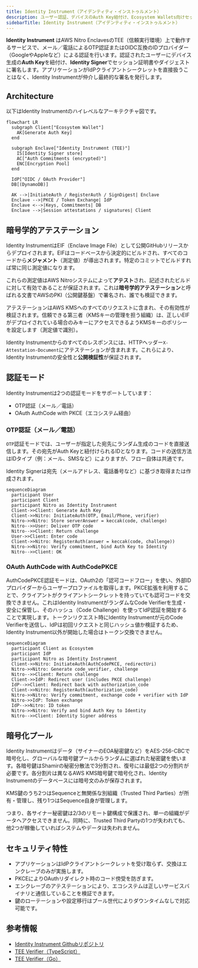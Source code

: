 ```yaml
---
title: Identity Instrument（アイデンティティ・インストゥルメント）
description: ユーザー認証、デバイスのAuth Key紐付け、Ecosystem Wallets向けセッション証明書への署名を行うエンクレーブ対応サービス。
sidebarTitle: Identity Instrument（アイデンティティ・インストゥルメント）
---
```


**Identity Instrument** はAWS Nitro EnclavesのTEE（信頼実行環境）上で動作するサービスで、メール／電話によるOTP認証またはOIDC互換のIDプロバイダー（GoogleやAppleなど）による認証を行います。認証されたユーザーにデバイス生成の**Auth Key**を紐付け、**Identity Signer**でセッション証明書やダイジェストに署名します。アプリケーションがIdPクライアントシークレットを直接扱うことはなく、Identity Instrumentが仲介し最終的な署名を発行します。

## Architecture
以下はIdentity Instrumentのハイレベルなアーキテクチャ図です。

```mermaid
flowchart LR
  subgraph Client["Ecosystem Wallet"]
    AK[Generate Auth Key]
  end

  subgraph Enclave["Identity Instrument (TEE)"]
    IS[Identity Signer store]
    AC["Auth Commitments (encrypted)"]
    ENC[Encryption Pool]
  end

  IdP["OIDC / OAuth Provider"]
  DB[(DynamoDB)]

  AK -->|InitiateAuth / RegisterAuth / SignDigest| Enclave
  Enclave -->|PKCE / Token Exchange| IdP
  Enclave <-->|Keys, Commitments| DB
  Enclave -->|Session attestations / signatures| Client
```

## 暗号学的アテステーション
Identity InstrumentはEIF（Enclave Image File）として公開GitHubリリースからデプロイされます。EIFはコードベースから決定的にビルドされ、すべてのコードから**メジャメント**（測定値）が導出されます。特定のコミットでビルドすれば常に同じ測定値になります。

これらの測定値はAWS Nitroシステムによって**アテスト**され、記述されたビルドに対して有効であることが保証されます。これは**暗号学的アテステーション**と呼ばれる文書でAWSのPKI（公開鍵基盤）で署名され、誰でも検証できます。

アテステーションはAWS KMSへのすべてのリクエストに含まれ、その有効性が検証されます。信頼できる第三者（KMSキーの管理を担う組織）は、正しいEIFがデプロイされている場合のみキーにアクセスできるようKMSキーのポリシーを設定します（測定値で識別）。

Identity Instrumentからのすべてのレスポンスには、HTTPヘッダー`X-Attestation-Document`にアテステーションが含まれます。これらにより、Identity Instrumentの安全性と**公開検証性**が保証されます。

## 認証モード
Identity Instrumentは2つの認証モードをサポートしています：
- OTP認証（メール／電話）
- OAuth AuthCode with PKCE（エコシステム経由）

### OTP認証（メール／電話）
`OTP`認証モードでは、ユーザーが指定した宛先にランダム生成のコードを直接送信します。その宛先がAuth Keyと紐付けられるIDとなります。コードの送信方法はIDタイプ（例：メール、SMSなど）によりますが、フロー自体は共通です。

Identity Signerは宛先（メールアドレス、電話番号など）に基づき取得または作成されます。

```mermaid
sequenceDiagram
  participant User
  participant Client
  participant Nitro as Identity Instrument
  Client->>Client: Generate Auth Key
  Client->>Nitro: InitiateAuth(OTP, Email/Phone, verifier)
  Nitro->>Nitro: Store serverAnswer = keccak(code, challenge)
  Nitro-->>User: Deliver OTP code
  Nitro-->>Client: Return challenge
  User->>Client: Enter code
  Client->>Nitro: RegisterAuth(answer = keccak(code, challenge))
  Nitro->>Nitro: Verify commitment, bind Auth Key to Identity
  Nitro-->>Client: OK
```

### OAuth AuthCode with AuthCodePKCE
AuthCodePKCE認証モードは、OAuth2の「認可コードフロー」を使い、外部IDプロバイダーからユーザープロファイルを取得します。PKCE拡張を利用することで、クライアントがクライアントシークレットを持っていても認可コードを交換できません。これはIdentity InstrumentがランダムなCode Verifierを生成・安全に保管し、そのハッシュ（Code Challenge）を使ってIdP認証を開始することで実現します。トークンリクエスト時にIdentity Instrumentが元のCode Verifierを送信し、IdPは初回リクエストと同じハッシュ値か検証するため、Identity Instrument以外が開始した場合はトークン交換できません。

```mermaid
sequenceDiagram
  participant Client as Ecosystem
  participant IdP
  participant Nitro as Identity Instrument
  Client->>Nitro: InitiateAuth(AuthCodePKCE, redirectUri)
  Nitro->>Nitro: Generate code_verifier, challenge
  Nitro-->>Client: Return challenge
  Client->>IdP: Redirect user (includes PKCE challenge)
  IdP-->>Client: Redirect back with authorization_code
  Client->>Nitro: RegisterAuth(authorization_code)
  Nitro->>Nitro: Verify commitment, exchange code + verifier with IdP
  Nitro->>IdP: Token exchange
  IdP-->>Nitro: ID token
  Nitro->>Nitro: Verify and bind Auth Key to Identity
  Nitro-->>Client: Identity Signer address
```

## 暗号化プール
Identity Instrumentはデータ（サイナーのEOA秘密鍵など）をAES-256-CBCで暗号化し、グローバルな暗号鍵プールからランダムに選ばれた秘密鍵を使います。各暗号鍵はShamirの秘密分散法で3分割され、復号には最低2つの分割片が必要です。各分割片は異なるAWS KMS暗号鍵で暗号化され、Identity Instrumentのデータベースには暗号文のみが保存されます。

KMS鍵のうち2つはSequenceと無関係な別組織（Trusted Third Parties）が所有・管理し、残り1つはSequence自身が管理します。

つまり、各サイナー秘密鍵は2/3のリモート鍵構成で保護され、単一の組織がデータへアクセスできません。同時に、Trusted Third Partyの1つが失われても、他2つが稼働していればシステムやデータは失われません。

## セキュリティ特性

- アプリケーションはIdPクライアントシークレットを受け取らず、交換はエンクレーブのみが実施します。
- PKCEによりOAuthリダイレクト時のコード傍受を防ぎます。
- エンクレーブのアテステーションにより、エコシステムは正しいサービスバイナリと通信していることを検証できます。
- 鍵のローテーションや設定移行はプール世代によりダウンタイムなしで対応可能です。

## 参考情報

- [Identity Instrument Githubリポジトリ](https://github.com/0xsequence/identity-instrument)
- [TEE Verifier（TypeScript）](https://github.com/0xsequence/tee-verifier.js)
- [TEE Verifier（Go）](https://github.com/0xsequence/tee-verifier)